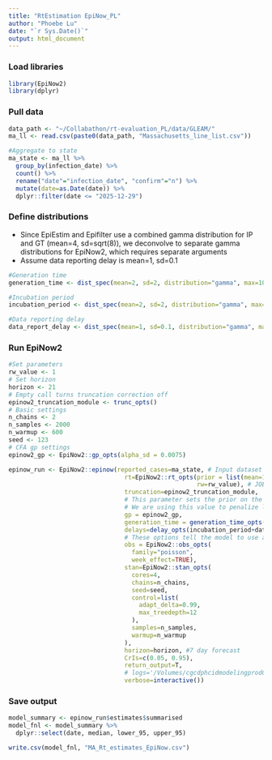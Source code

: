 ```yaml
---
title: "RtEstimation EpiNow_PL"
author: "Phoebe Lu"
date: "`r Sys.Date()`"
output: html_document
---
```


### Load libraries
```r
library(EpiNow2)
library(dplyr)
```

### Pull data
```r
data_path <- "~/Collabathon/rt-evaluation_PL/data/GLEAM/"
ma_ll <- read.csv(paste0(data_path, "Massachusetts_line_list.csv"))

#Aggregate to state
ma_state <- ma_ll %>%
  group_by(infection_date) %>%
  count() %>%
  rename("date"="infection_date", "confirm"="n") %>%
  mutate(date=as.Date(date)) %>%
  dplyr::filter(date <= "2025-12-29")
```

### Define distributions
-   Since EpiEstim and Epifilter use a combined gamma distribution for IP and GT (mean=4, sd=sqrt(8)), we deconvolve to separate gamma distributions for EpiNow2, which requires separate arguments
-   Assume data reporting delay is mean=1, sd=0.1
```r
#Generation time
generation_time <- dist_spec(mean=2, sd=2, distribution="gamma", max=10)

#Incubation period
incubation_period <- dist_spec(mean=2, sd=2, distribution="gamma", max=10)

#Data reporting delay
data_report_delay <- dist_spec(mean=1, sd=0.1, distribution="gamma", max=10)
```


### Run EpiNow2
```r
#Set parameters
rw_value <- 1
# Set horizon
horizon <- 21
# Empty call turns truncation correction off
epinow2_truncation_module <- trunc_opts()
# Basic settings
n_chains <- 2
n_samples <- 2000
n_warmup <- 600
seed <- 123
# CFA gp settings
epinow2_gp <- EpiNow2::gp_opts(alpha_sd = 0.0075)

epinow_run <- EpiNow2::epinow(reported_cases=ma_state, # Input dataset
                                rt=EpiNow2::rt_opts(prior = list(mean=1, sd=0.2), # Prior for Rt
                                                    rw=rw_value), # JOB WIDGET = RW_value
                                truncation=epinow2_truncation_module,
                                # This parameter sets the prior on the sd of the gaussian process
                                # We are using this value to penalize large jumps in Rt from one day to the next
                                gp = epinow2_gp,
                                generation_time = generation_time_opts(generation_time), #generation time dist estimation
                                delays=delay_opts(incubation_period+data_report_delay), 
                                # These options tell the model to use a Poisson error structure, and to adjust for day-of-week effects
                                obs = EpiNow2::obs_opts(
                                  family="poisson", 
                                  week_effect=TRUE),
                                stan=EpiNow2::stan_opts(
                                  cores=4,
                                  chains=n_chains,
                                  seed=seed,
                                  control=list(
                                    adapt_delta=0.99,
                                    max_treedepth=12
                                  ),
                                  samples=n_samples, 
                                  warmup=n_warmup
                                ),
                                horizon=horizon, #7 day forecast
                                CrIs=c(0.05, 0.95),
                                return_output=T,
                                # logs='/Volumes/cgcdphcidmodelingprod01/cid_bronze_db/aggregated/epinow_calcat/logs', 
                                verbose=interactive()) 
```

### Save output
```r
model_summary <- epinow_run$estimates$summarised
model_fnl <- model_summary %>%
  dplyr::select(date, median, lower_95, upper_95)

write.csv(model_fnl, "MA_Rt_estimates_EpiNow.csv")
```


